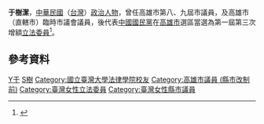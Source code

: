 {{noteTA
|reason=5
|T=zh:于樹潔;zh-hans:于树洁;zh-hant:于樹潔;zh-tw:于樹潔;zh-hk:于樹潔;zh-mo:于樹潔;
|1=zh:于樹潔;zh-hans:于树洁;zh-hant:于樹潔;zh-tw:于樹潔;zh-hk:于樹潔;zh-mo:于樹潔;
|2=zh:于姓;zh-hans:于姓;zh-hant:于姓;zh-tw:于姓;zh-hk:于姓;zh-mo:于姓;
|G1=姓氏
}}
{{Infobox_officeholder
| name = 于樹潔
| image name =
| width = 
| now = 中華民國（台灣）政治人士 
| period = 
| Sex = 女 
| Native place = 
| date of birth = 
| party = {{Kmt|19px}}
| place of birth = 
| educate = 
*國立台灣大學法律系畢業
*革命實踐研究院結業
| past = 
*高雄市第八、九屆市議會議員
*高雄市臨時市議會議員
*第一屆第三次增額立法委員<br><span style="color: blue;">(1981年－1984年)</span>
}}
'''于樹潔'''，[[中華民國|中華民國]]（[[台灣|台灣]]）[[政治人物|政治人物]]，曾任高雄市第八、九屆市議員，及高雄市（直轄市）臨時市議會議員，後代表[[中國國民黨|中國國民黨]]在[[高雄市|高雄市]]選區當選為第一屆第三次增額[[立法委員|立法委員]]<ref>{{Cite web |url=http://npl.ly.gov.tw/do/www/commissionerInfo?id=420&expireBack=01&expire=01&act=exp&keyword=&orderBy=name&nameOrder=true&eleDisOrder=false |title=立法院國會圖書館 第１屆立法委員個人資料 于樹潔 |access-date=2008-08-01 |archive-date=2016-03-04 |archive-url=https://web.archive.org/web/20160304091549/http://npl.ly.gov.tw/do/www/commissionerInfo?id=420&expireBack=01&expire=01&act=exp&keyword=&orderBy=name&nameOrder=true&eleDisOrder=false }}</ref>。

==參考資料==
<div class="references-small">
<references />
</div>

{{中華民國第一屆第三次增額立法委員}}
[[Category:中國國民黨黨員|Y于]]
[[Category:于姓|S樹]]
[[Category:國立臺灣大學法律學院校友|Category:國立臺灣大學法律學院校友]]
[[Category:高雄市議員_(縣市改制前)|Category:高雄市議員 (縣市改制前)]]
[[Category:臺灣女性立法委員|Category:臺灣女性立法委員]]
[[Category:臺灣女性縣市議員|Category:臺灣女性縣市議員]]